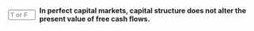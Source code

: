 ::: {.question-block}

<form onsubmit="event.preventDefault(); checkAnswerBox('module7_tf_q55','T')" style="display: flex; align-items: center; gap: 8px;">
  <input type="text" id="module7_tf_q55" name="module7_tf_q55" maxlength="1" placeholder="T or F" style="width: 55px;" data-correct-answer="T" /> 
  <label for="module7_tf_q55"><strong>In perfect capital markets, capital structure does not alter the present value of free cash flows.</strong></label>
</form>

<div id="feedback-module7_tf_q55" class="feedback" data-status="" style="display:none;">
This is TRUE. Free cash flows’ PV is determined by assets, not financing choices.
</div>

:::